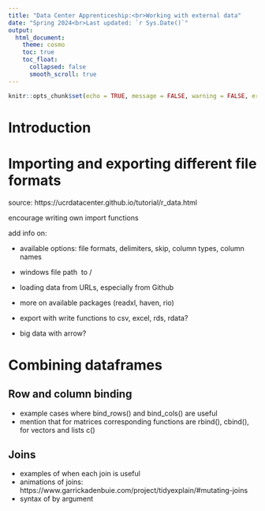 ```yaml
---
title: "Data Center Apprenticeship:<br>Working with external data"
date: "Spring 2024<br>Last updated: `r Sys.Date()`"
output: 
  html_document:
    theme: cosmo
    toc: true
    toc_float:
      collapsed: false
      smooth_scroll: true
---
```


```r
knitr::opts_chunk$set(echo = TRUE, message = FALSE, warning = FALSE, error = FALSE)
```

# Introduction

# Importing and exporting different file formats

source: https://ucrdatacenter.github.io/tutorial/r_data.html

encourage writing own import functions

add info on:

* available options: file formats, delimiters, skip, column types, column names  
* windows file path \ to /
* loading data from URLs, especially from Github
* more on available packages (readxl, haven, rio)
* export with write functions to csv, excel, rds, rdata?

* big data with arrow?


<!-- One of the most important skills for data science students is importing and exporting data in R. There are many options and packages available for this task, depending on the type and source of the data. In this text, we will cover some of the most common and useful ones. -->

<!-- The first option is to use the base R functions, such as read.table, read.csv, read.delim, write.table, write.csv, and write.delim. These functions allow you to read and write data from different file formats, such as text files, comma-separated values (CSV) files, and tab-delimited files. You can also specify various arguments to control how the data is imported or exported, such as the delimiter character, the number of lines to skip, the column types, and the column names. For example, to read a CSV file with a header row and a semicolon as the delimiter, you can use: -->

<!-- data <- read.csv("data.csv", sep = ";", header = TRUE) -->

<!-- To write a data frame to a CSV file with a comma as the delimiter, you can use: -->

<!-- write.csv(data, "data.csv", row.names = FALSE) -->

<!-- Note that if you are using Windows, you may need to replace the backslashes (\) in the file path with forward slashes (/), or use double backslashes (\\), to avoid errors. For example: -->

<!-- data <- read.csv("C:/Users/Name/Documents/data.csv") -->

<!-- or -->

<!-- data <- read.csv("C:\\Users\\Name\\Documents\\data.csv") -->

<!-- Another option is to use the readr and writr packages from the tidyverse collection of packages. These packages provide faster and more consistent versions of the base R functions, with similar syntax and arguments. They also have some additional features, such as progress bars, guessing column types, and specifying locale settings. For example, to read a tab-delimited file with no header row and specify the column types manually, you can use: -->

<!-- library(readr) -->
<!-- data <- read_tsv("data.tsv", col_names = FALSE, col_types = "icd") -->

<!-- To write a data frame to a tab-delimited file with no row names and quote all non-numeric columns, you can use: -->

<!-- library(writr) -->
<!-- write_tsv(data, "data.tsv", col_names = FALSE, quote = "nonnumeric") -->

<!-- You can also load data from URLs directly, without downloading them first. This is especially useful for accessing data from online repositories, such as GitHub. For example, to load a CSV file from GitHub using readr, you can use: -->

<!-- data <- read_csv("https://raw.githubusercontent.com/user/repo/master/data.csv") -->

<!-- If you want to import or export data from other file formats, such as Excel, SPSS, Stata, or SAS files, you may need to use some other packages that are specialized for those formats. Some of the most popular ones are readxl, haven, and rio. The readxl package allows you to read Excel files (.xls and .xlsx) using the read_excel function. The haven package allows you to read and write SPSS (.sav), Stata (.dta), and SAS (.sas7bdat) files using the read_sav, read_dta, read_sas, write_sav, write_dta, and write_sas functions. The rio package is a wrapper for many other packages that provides a simple and consistent interface for importing and exporting data from various formats using the import and export functions. For example, to import an Excel file using rio, you can use: -->

<!-- library(rio) -->
<!-- data <- import("data.xlsx") -->

<!-- To export a data frame to a Stata file using rio, you can use: -->

<!-- export(data, "data.dta") -->

<!-- Finally, if you want to save your data in a format that preserves the R objects and attributes exactly as they are in your workspace, you can use the save and load functions for .RData files or the saveRDS and readRDS functions for .rds files. These formats are useful for sharing data between R sessions or users without losing any information or structure. For example, to save a data frame to an .RData file, you can use: -->

<!-- save(data, file = "data.RData") -->

<!-- To load it back into your workspace later, you can use: -->

<!-- load("data.RData") -->

<!-- To save a single object to an .rds file (which can be more efficient than .RData files), you can use: -->

<!-- saveRDS(data, file = "data.rds") -->

<!-- To load it back into your workspace later (with a different name if you want), you can use: -->

<!-- data2 <- readRDS("data.rds") -->

# Combining dataframes

## Row and column binding

* example cases where bind_rows() and bind_cols() are useful
* mention that for matrices corresponding functions are rbind(), cbind(), for vectors and lists c()

<!-- One of the common tasks in data analysis is to combine different data sets into a single one. This can be done by either binding rows or columns of two or more data frames. The tidyverse package provides two functions for this purpose: bind_rows() and bind_cols(). These functions are similar to the base R functions rbind() and cbind(), but they have some advantages, such as preserving column names and types, and handling missing values. For matrices, rbind() and cbind() are still the preferred options, and for vectors and lists, the c() function can be used to concatenate them. -->


## Joins

* examples of when each join is useful
* animations of joins: https://www.garrickadenbuie.com/project/tidyexplain/#mutating-joins
* syntax of by argument

<!-- Mutating joins are a type of join operation that add columns from one data frame to another, based on matching values of some variables. They are useful when you want to combine information from different sources without losing observations or duplicating rows. In R, you can use the dplyr package from the tidyverse to perform mutating joins with a consistent syntax. -->

<!-- There are four types of mutating joins: inner join, left join, right join, and full join. Each one has a different behavior when there are unmatched rows in either data frame. Here is a brief summary of each join: -->

<!-- - inner_join(x, y) keeps only the rows in x that have a matching value in y. It is the most restrictive type of join, and it can result in data loss if there are unmatched rows. -->
<!-- - left_join(x, y) keeps all the rows in x, and adds columns from y if there is a match. If there is no match, it fills the new columns with NA values. It is useful when you want to preserve the original data frame and augment it with additional information. -->
<!-- - right_join(x, y) keeps all the rows in y, and adds columns from x if there is a match. If there is no match, it fills the new columns with NA values. It is useful when you want to use the second data frame as the reference and add information from the first one. -->
<!-- - full_join(x, y) keeps all the rows in x or y, and adds columns from both data frames if there is a match. If there is no match, it fills the new columns with NA values. It is useful when you want to include all possible combinations of values from both data frames. -->

<!-- To perform a mutating join, you need to specify which variables to use as the keys for matching. You can do this in two ways: -->

<!-- - If the variables have the same name in both data frames, you can use by = "variable" or by = c("var1", "var2", ...) to list them. -->
<!-- - If the variables have different names in each data frame, you can use by = join_by(x_var == y_var) or by = join_by(x_var1 == y_var1, x_var2 == y_var2, ...) to create an equality expression for each pair of variables. -->
